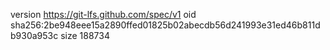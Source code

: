 version https://git-lfs.github.com/spec/v1
oid sha256:2be948eee15a2890ffed01825b02abecdb56d241993e31ed46b811db930a953c
size 188734
